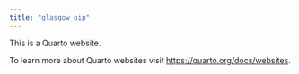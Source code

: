 ```yaml
---
title: "glasgow_oip"
---
```


This is a Quarto website.

To learn more about Quarto websites visit <https://quarto.org/docs/websites>.
